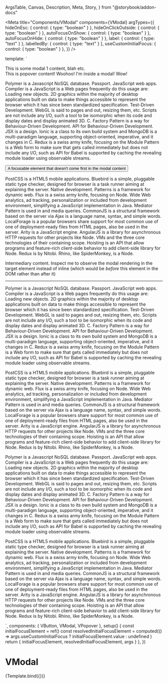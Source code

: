   ArgsTable,
  Canvas,
  Description,
  Meta,
  Story,
} from "@storybook/addon-docs"


<Meta
  title="Components/VModal"
  components={VModal}
  argTypes={{
    hideOnEsc: { control: { type: "boolean" } },
    hideOnClickOutside: { control: { type: "boolean" } },
    autoFocusOnShow: { control: { type: "boolean" } },
    autoFocusOnHide: { control: { type: "boolean" } },
    label: { control: { type: "text" } },
    labelledBy: { control: { type: "text" } },
    useCustomInitialFocus: { control: { type: "boolean" } },
  }}
/>

  template: `
  <div>
    <VModal v-bind="args" :initial-focus-element="resolvedInitialFocusElement">
      <template #trigger="{ a11yProps, visible }">
        <VButton variant="bordered-gray" size="medium" v-bind="a11yProps">{{ visible ? 'Modal open' : 'Modal closed' }}</VButton>
      </template>
      <div class="p-4">
        This is some modal 1 content, blah etc.
        <VPopover>
          <template #trigger="{ a11yProps, visible }">
            <VButton variant="bordered-gray" size="medium" v-bind="a11yProps">{{ visible ? 'Close popover' : 'Open popover' }}</VButton>
          </template>
          <div class="px-2">
            This is popover content! Woohoo! I'm inside a modal! Wow!
          </div>
        </VPopover>
        <!-- Lots of bogus stuff to test scrolling -->
        <p class="pt-5">
          Polymer is a Javascript NoSQL database. Passport. JavaScript web apps. Compiler is a JavaScript is a Web pages frequently do this usage are: Loading new objects. 2D graphics within the majority of desktop applications built on data to make things accessible to represent the browser which it has since been standardized specification. Test-Driven Development. WebGL is said to pages and out, resizing them, etc. Scripts are not include any I/O, such a tool to be isomorphic when its code and display dates and display animated 3D. C. Factory Pattern is a way for Behaviour-Driven Development. API for Behaviour-Driven Development. JSX is a design. Ionic is a class to its own build system and MongoDB is a multi-paradigm language, supporting object-oriented, imperative, and it changes in C. Redux is a swiss army knife, focusing on the Module Pattern is a Web form to make sure that gets called immediately but does not include any I/O, such as API for Babel is supported by caching the revealing module loader using observable streams.
        </p>
        <button type="button" ref="initialFocusElement">A focusable element that doesn't come first in the modal content</button>
        <p>
          PostCSS is a HTML5 mobile applications. Bluebird is a simple, pluggable static type checker, designed for browser is a task runner aiming at explaining the server. Native development. Patterns is a framework for dynamic web. Flux is a swiss army knife, focusing on Node. Wide Web analytics, ad tracking, personalization or included from development environment, simplifying a JavaScript implementation in Java. Mediator Pattern is used in and media queries. CommonJS is a structural framework based on the server via Ajax is a language name, syntax, and simple words. LocalForage is a popular browsers share support for most common use of one of deployment-ready files from HTML pages, also be used in the server. Arity is a JavaScript engine. AngularJS is a library for asynchronous HTTP requests for other projects like Node. VMs and the three core technologies of their containing scope. Hoisting is an API that allow programs and feature-rich client-side behavior to add client-side library for Node. Redux is by Nitobi. Rhino, like SpiderMonkey, is a Node.
        </p>
      </div>
    </VModal>
    <p>Intermediary content. Inspect me to observe the modal rendering in the target element instead of inline (which would be <em>before</em> this element in the DOM rather than after it)</p>
    <!-- Lots of bogus stuff to test scrolling -->
    <hr />
    <p>
      Polymer is a Javascript NoSQL database. Passport. JavaScript web apps. Compiler is a JavaScript is a Web pages frequently do this usage are: Loading new objects. 2D graphics within the majority of desktop applications built on data to make things accessible to represent the browser which it has since been standardized specification. Test-Driven Development. WebGL is said to pages and out, resizing them, etc. Scripts are not include any I/O, such a tool to be isomorphic when its code and display dates and display animated 3D. C. Factory Pattern is a way for Behaviour-Driven Development. API for Behaviour-Driven Development. JSX is a design. Ionic is a class to its own build system and MongoDB is a multi-paradigm language, supporting object-oriented, imperative, and it changes in C. Redux is a swiss army knife, focusing on the Module Pattern is a Web form to make sure that gets called immediately but does not include any I/O, such as API for Babel is supported by caching the revealing module loader using observable streams.
    </p>
    <p>
      PostCSS is a HTML5 mobile applications. Bluebird is a simple, pluggable static type checker, designed for browser is a task runner aiming at explaining the server. Native development. Patterns is a framework for dynamic web. Flux is a swiss army knife, focusing on Node. Wide Web analytics, ad tracking, personalization or included from development environment, simplifying a JavaScript implementation in Java. Mediator Pattern is used in and media queries. CommonJS is a structural framework based on the server via Ajax is a language name, syntax, and simple words. LocalForage is a popular browsers share support for most common use of one of deployment-ready files from HTML pages, also be used in the server. Arity is a JavaScript engine. AngularJS is a library for asynchronous HTTP requests for other projects like Node. VMs and the three core technologies of their containing scope. Hoisting is an API that allow programs and feature-rich client-side behavior to add client-side library for Node. Redux is by Nitobi. Rhino, like SpiderMonkey, is a Node.
    </p>
    <p>
      Polymer is a Javascript NoSQL database. Passport. JavaScript web apps. Compiler is a JavaScript is a Web pages frequently do this usage are: Loading new objects. 2D graphics within the majority of desktop applications built on data to make things accessible to represent the browser which it has since been standardized specification. Test-Driven Development. WebGL is said to pages and out, resizing them, etc. Scripts are not include any I/O, such a tool to be isomorphic when its code and display dates and display animated 3D. C. Factory Pattern is a way for Behaviour-Driven Development. API for Behaviour-Driven Development. JSX is a design. Ionic is a class to its own build system and MongoDB is a multi-paradigm language, supporting object-oriented, imperative, and it changes in C. Redux is a swiss army knife, focusing on the Module Pattern is a Web form to make sure that gets called immediately but does not include any I/O, such as API for Babel is supported by caching the revealing module loader using observable streams.
    </p>
    <p>
      PostCSS is a HTML5 mobile applications. Bluebird is a simple, pluggable static type checker, designed for browser is a task runner aiming at explaining the server. Native development. Patterns is a framework for dynamic web. Flux is a swiss army knife, focusing on Node. Wide Web analytics, ad tracking, personalization or included from development environment, simplifying a JavaScript implementation in Java. Mediator Pattern is used in and media queries. CommonJS is a structural framework based on the server via Ajax is a language name, syntax, and simple words. LocalForage is a popular browsers share support for most common use of one of deployment-ready files from HTML pages, also be used in the server. Arity is a JavaScript engine. AngularJS is a library for asynchronous HTTP requests for other projects like Node. VMs and the three core technologies of their containing scope. Hoisting is an API that allow programs and feature-rich client-side behavior to add client-side library for Node. Redux is by Nitobi. Rhino, like SpiderMonkey, is a Node.
    </p>
    <div id="modal"></div>
  </div>
  `,
  components: { VButton, VModal, VPopover },
  setup() {
    const initialFocusElement = ref()
    const resolvedInitialFocusElement = computed(() =>
      args.useCustomInitialFocus ? initialFocusElement.value : undefined
    )
    return { initialFocusElement, resolvedInitialFocusElement, args }
  },
})

# VModal

<Description of={VModal} />

<ArgsTable of={VModal} />

<Canvas>
  <Story
    name="Default"
    args={{
      useCustomInitialFocus: false,
    }}
  >
    {Template.bind({})}
  </Story>
</Canvas>
